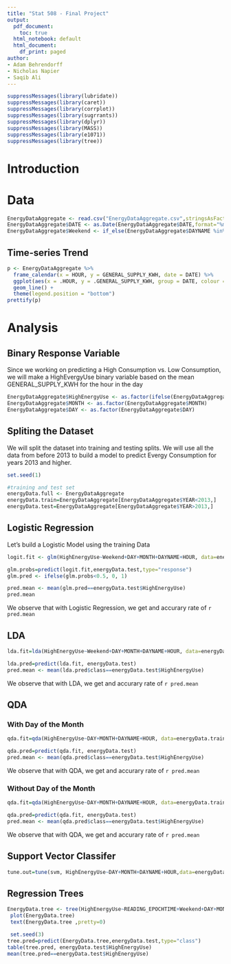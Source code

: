 ```yaml
---
title: "Stat 508 - Final Project"
output:
  pdf_document: 
    toc: true
  html_notebook: default
  html_document:
    df_print: paged
author:
- Adam Behrendorff
- Nicholas Napier
- Saqib Ali
---
```



```r
suppressMessages(library(lubridate))
suppressMessages(library(caret))
suppressMessages(library(corrplot))
suppressMessages(library(sugrrants))
suppressMessages(library(dplyr))
suppressMessages(library(MASS))
suppressMessages(library(e1071))
suppressMessages(library(tree))


```

# Introduction

# Data

```r
EnergyDataAggregate <- read.csv("EnergyDataAggregate.csv",stringsAsFactors = FALSE)
EnergyDataAggregate$DATE <- as.Date(EnergyDataAggregate$DATE,format="%m/%d/%Y")
EnergyDataAggregate$Weekend <- if_else(EnergyDataAggregate$DAYNAME %in% c("Saturday", "Sunday"), "Weekend", "Weekday")

```


## Time-series Trend

```r
p <- EnergyDataAggregate %>%  
  frame_calendar(x = HOUR, y = GENERAL_SUPPLY_KWH, date = DATE) %>% 
  ggplot(aes(x = .HOUR, y = .GENERAL_SUPPLY_KWH, group = DATE, colour = Weekend)) +
  geom_line() +
  theme(legend.position = "bottom")
prettify(p)
```


# Analysis

## Binary Response Variable
Since we working on predicting a High Consumption vs. Low Consumption, we will make a HighEvergyUse binary variable based on the mean GENERAL_SUPPLY_KWH for the hour in the day

```r
EnergyDataAggregate$HighEnergyUse <- as.factor(ifelse(EnergyDataAggregate$GENERAL_SUPPLY_KWH>mean(EnergyDataAggregate$GENERAL_SUPPLY_KWH),1,0))
EnergyDataAggregate$MONTH <- as.factor(EnergyDataAggregate$MONTH)
EnergyDataAggregate$DAY <- as.factor(EnergyDataAggregate$DAY)

```


## Spliting the Dataset

We will split the dataset into training and testing splits. We will use all the data from before 2013 to build a model to predict Evergy Consumption for years 2013 and higher.

```r
set.seed(1)

#training and test set
energyData.full <- EnergyDataAggregate
energyData.train=EnergyDataAggregate[EnergyDataAggregate$YEAR<2013,]
energyData.test=EnergyDataAggregate[EnergyDataAggregate$YEAR>2013,]

```




## Logistic Regression

Let's build a Logistic Model using the training Data
```r

logit.fit <- glm(HighEnergyUse~Weekend+DAY+MONTH+DAYNAME+HOUR, data=energyData.train, family=binomial)


```



```r
glm.probs=predict(logit.fit,energyData.test,type="response")
glm.pred <- ifelse(glm.probs<0.5, 0, 1)

pred.mean <- mean(glm.pred==energyData.test$HighEnergyUse)
pred.mean
```
We observe that with Logistic Regression, we get and accurary rate of `r pred.mean`

## LDA
```r
lda.fit=lda(HighEnergyUse~Weekend+DAY+MONTH+DAYNAME+HOUR, data=energyData.train)
```


```r
lda.pred=predict(lda.fit, energyData.test)
pred.mean <- mean(lda.pred$class==energyData.test$HighEnergyUse)
```

We observe that with LDA, we get and accurary rate of `r pred.mean`


## QDA

### With Day of the Month

```r
qda.fit=qda(HighEnergyUse~DAY+MONTH+DAYNAME+HOUR, data=energyData.train)
```


```r
qda.pred=predict(qda.fit, energyData.test)
pred.mean <- mean(qda.pred$class==energyData.test$HighEnergyUse)
```
We observe that with QDA, we get and accurary rate of `r pred.mean`


### Without Day of the Month
```r
qda.fit=qda(HighEnergyUse~DAY+MONTH+DAYNAME+HOUR, data=energyData.train)
```


```r
qda.pred=predict(qda.fit, energyData.test)
pred.mean <- mean(qda.pred$class==energyData.test$HighEnergyUse)
```
We observe that with QDA, we get and accurary rate of `r pred.mean`




## Support Vector Classifer
```r


tune.out=tune(svm, HighEnergyUse~DAY+MONTH+DAYNAME+HOUR,data=energyData.full,kernel="linear",ranges=list(cost=c(0.001, 0.01, 0.1, 1,5,10,100)))


```


## Regression Trees

```r
EnergyData.tree <- tree(HighEnergyUse~READING_EPOCHTIME+Weekend+DAY+MONTH+DAYNAME+HOUR, energyData.train)
 plot(EnergyData.tree) 
 text(EnergyData.tree ,pretty=0)
```

```r
 set.seed(3) 
tree.pred=predict(EnergyData.tree,energyData.test,type="class") 
table(tree.pred, energyData.test$HighEnergyUse)
mean(tree.pred==energyData.test$HighEnergyUse)

```



